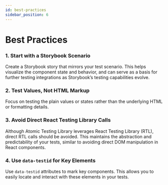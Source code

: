 ```yaml
---
id: best-practices
sidebar_position: 6
---
```


# Best Practices

### 1. Start with a Storybook Scenario

Create a Storybook story that mirrors your test scenario. This helps visualize the component state and behavior, and can serve as a basis for further testing integrations as Storybook’s testing capabilities evolve.

### 2. Test Values, Not HTML Markup

Focus on testing the plain values or states rather than the underlying HTML or formatting details.

### 3. Avoid Direct React Testing Library Calls

Although Atomic Testing Library leverages React Testing Library (RTL), direct RTL calls should be avoided. This maintains the abstraction and predictability of your tests, similar to avoiding direct DOM manipulation in React components.

### 4. Use `data-testid` for Key Elements

Use `data-testid` attributes to mark key components. This allows you to easily locate and interact with these elements in your tests.
